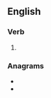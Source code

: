==English==

===Verb===
{{head|en|verb form}}

# {{en-past of|snare}}

===Anagrams===
* {{l|en|redans}}
* {{l|en|sander}}